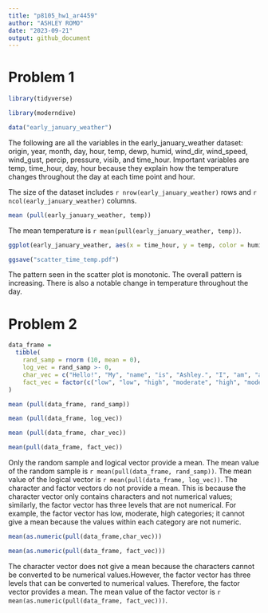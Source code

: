 ```yaml
---
title: "p8105_hw1_ar4459"
author: "ASHLEY ROMO"
date: "2023-09-21"
output: github_document 
---
```



# Problem 1
```r

library(tidyverse)

library(moderndive)

data("early_january_weather")

```

The following are all the variables in the early_january_weather dataset: origin, year, month, day, hour, temp, dewp, humid, wind_dir, wind_speed, wind_gust, percip, pressure, visib, and time_hour. Important variables are temp, time_hour, day, hour because they explain how the temperature changes throughout the day at each time point and hour.

The size of the dataset includes `r nrow(early_january_weather) ` rows and `r ncol(early_january_weather)` columns.

```r

mean (pull(early_january_weather, temp))

```

The mean temperature is `r mean(pull(early_january_weather, temp))`.

```r

ggplot(early_january_weather, aes(x = time_hour, y = temp, color = humid)) + geom_point()

ggsave("scatter_time_temp.pdf")

```

The pattern seen in the scatter plot is monotonic. The overall pattern is increasing. There is also a notable change in temperature throughout the day.

# Problem 2
```r
data_frame = 
  tibble(
    rand_samp = rnorm (10, mean = 0),
    log_vec = rand_samp >- 0,
    char_vec = c("Hello!", "My", "name", "is", "Ashley.", "I", "am", "a", "master", "student"),
    fact_vec = factor(c("low", "low", "high", "moderate", "high", "moderate", "low", "low", "low", "moderate"))
)
```


```r

mean (pull(data_frame, rand_samp))

mean (pull(data_frame, log_vec))

mean (pull(data_frame, char_vec))

mean(pull(data_frame, fact_vec))

```

Only the random sample and logical vector provide a mean. The mean value of the random sample is `r mean(pull(data_frame, rand_samp))`. The mean value of the logical vector is `r mean(pull(data_frame, log_vec))`. The character and factor vectors do not provide a mean. This is because the character vector only contains characters and not numerical values; similarly, the factor vector has three levels that are not numerical. For example, the factor vector has low, moderate, high categories; it cannot give a mean because the values within each category are not numeric.


```r

mean(as.numeric(pull(data_frame,char_vec)))

mean(as.numeric(pull(data_frame, fact_vec)))

```

The character vector does not give a mean because the characters cannot be converted to be numerical values.However, the factor vector has three levels that can be converted to numerical values. Therefore, the factor vector provides a mean. The mean value of the factor vector is `r mean(as.numeric(pull(data_frame, fact_vec)))`.  

